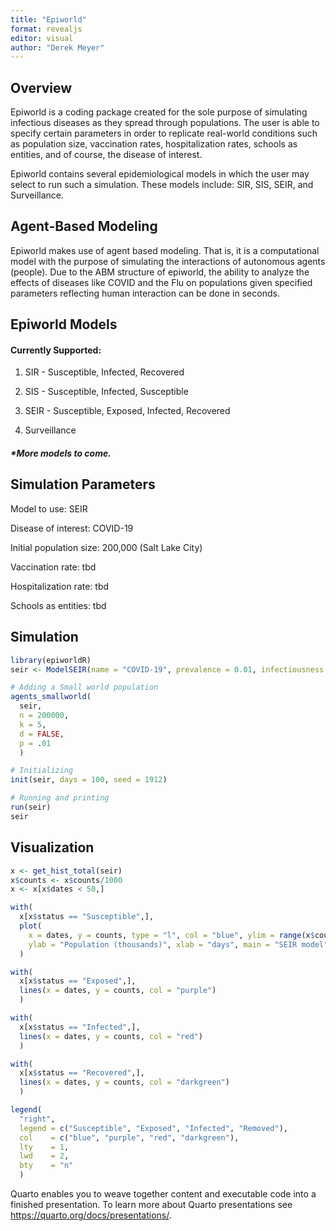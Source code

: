 ```yaml
---
title: "Epiworld"
format: revealjs
editor: visual
author: "Derek Meyer"
---
```


## Overview

Epiworld is a coding package created for the sole purpose of simulating infectious diseases as they spread through populations. The user is able to specify certain parameters in order to replicate real-world conditions such as population size, vaccination rates, hospitalization rates, schools as entities, and of course, the disease of interest.

Epiworld contains several epidemiological models in which the user may select to run such a simulation. These models include: SIR, SIS, SEIR, and Surveillance.

## Agent-Based Modeling

Epiworld makes use of agent based modeling. That is, it is a computational model with the purpose of simulating the interactions of autonomous agents (people). Due to the ABM structure of epiworld, the ability to analyze the effects of diseases like COVID and the Flu on populations given specified parameters reflecting human interaction can be done in seconds.

## Epiworld Models

#### Currently Supported:

1.  SIR - Susceptible, Infected, Recovered

2.  SIS - Susceptible, Infected, Susceptible

3.  SEIR - Susceptible, Exposed, Infected, Recovered

4.  Surveillance

##### \*More models to come.

## Simulation Parameters

Model to use: SEIR

Disease of interest: COVID-19

Initial population size: 200,000 (Salt Lake City)

Vaccination rate: tbd

Hospitalization rate: tbd

Schools as entities: tbd

## Simulation

```r
library(epiworldR)
seir <- ModelSEIR(name = "COVID-19", prevalence = 0.01, infectiousness = 0.9, incubation_days = 4, recovery = 0.3)

# Adding a Small world population 
agents_smallworld(
  seir,
  n = 200000,
  k = 5,
  d = FALSE,
  p = .01
  )

# Initializing 
init(seir, days = 100, seed = 1912)

# Running and printing
run(seir)
seir
```

## Visualization

```r
x <- get_hist_total(seir)
x$counts <- x$counts/1000
x <- x[x$dates < 50,]

with(
  x[x$status == "Susceptible",],
  plot(
    x = dates, y = counts, type = "l", col = "blue", ylim = range(x$counts),
    ylab = "Population (thousands)", xlab = "days", main = "SEIR model")
  )

with(
  x[x$status == "Exposed",],
  lines(x = dates, y = counts, col = "purple")
  )

with(
  x[x$status == "Infected",],
  lines(x = dates, y = counts, col = "red")
  )

with(
  x[x$status == "Recovered",],
  lines(x = dates, y = counts, col = "darkgreen")
  )

legend(
  "right",
  legend = c("Susceptible", "Exposed", "Infected", "Removed"),
  col    = c("blue", "purple", "red", "darkgreen"),
  lty    = 1,
  lwd    = 2,
  bty    = "n"
  )
```

Quarto enables you to weave together content and executable code into a finished presentation. To learn more about Quarto presentations see <https://quarto.org/docs/presentations/>.
